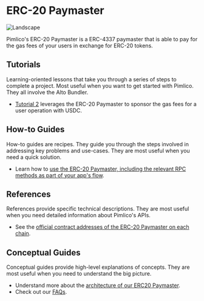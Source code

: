 # ERC-20 Paymaster

![Landscape](/erc20paymaster.png)

Pimlico's ERC-20 Paymaster is a ERC-4337 paymaster that is able to pay for the gas fees of your users in exchange for ERC-20 tokens.

## Tutorials

Learning-oriented lessons that take you through a series of steps to complete a project. Most useful when you want to get started with Pimlico. They all involve the Alto Bundler.

- [Tutorial 2](/references/permissionless/tutorial/tutorial-2) leverages the ERC-20 Paymaster to sponsor the gas fees for a user operation with USDC.

## How-to Guides

How-to guides are recipes. They guide you through the steps involved in addressing key problems and use-cases. They are most useful when you need a quick solution.

- Learn how to [use the ERC-20 Paymaster, including the relevant RPC methods as part of your app's flow](/references/paymaster/erc20-paymaster/how-to/use-paymaster).

## References

References provide specific technical descriptions. They are most useful when you need detailed information about Pimlico's APIs.

- See the [official contract addresses of the ERC-20 Paymaster on each chain](/references/paymaster/erc20-paymaster/contract-addresses).

## Conceptual Guides

Conceptual guides provide high-level explanations of concepts. They are most useful when you need to understand the big picture.

- Understand more about the [architecture of our ERC20 Paymaster](/references/paymaster/erc20-paymaster/architecture).
- Check out our [FAQs](/references/paymaster/erc20-paymaster/faqs).
